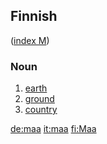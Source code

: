 ==Finnish==
([[Wiktionary:Finnish_index_m|index M]])

===Noun===

#[[earth]]
#[[ground]]
#[[country]]

[[de:maa]]
[[it:maa]]
[[fi:Maa]]